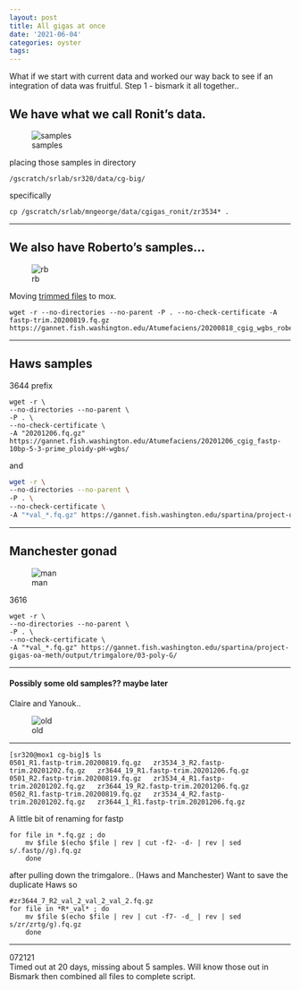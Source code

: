 ```yaml
---
layout: post
title: All gigas at once
date: '2021-06-04'
categories: oyster
tags:
---
```


What if we start with current data and worked our way back to see if an integration of data was fruitful.
Step 1 - bismark it all together..


## We have what we call Ronit's data.

![samples](http://gannet.fish.washington.edu/seashell/snaps/Tues._Mar._16_2021_2021-06-07_07-59-26.png)

placing those samples in directory

`/gscratch/srlab/sr320/data/cg-big/`

specifically

`cp /gscratch/srlab/mngeorge/data/cgigas_ronit/zr3534* .`




---

## We also have Roberto's samples...

![rb](https://gannet.fish.washington.edu/seashell/snaps/Nightingales_-_Google_Sheets_2021-06-07_08-06-06.png)

Moving [trimmed files](https://robertslab.github.io/sams-notebook/2020/08/18/Trimming-FastQC-MultiQC-Robertos-C.gigas-WGBS-FastQ-Data-with-fastp-FastQC-and-MultiQC-on-Mox.html) to mox.


```
wget -r --no-directories --no-parent -P . --no-check-certificate -A fastp-trim.20200819.fq.gz https://gannet.fish.washington.edu/Atumefaciens/20200818_cgig_wgbs_roberto_fastp_trimming/
```


---

## Haws samples

3644 prefix

```
wget -r \
--no-directories --no-parent \
-P . \
--no-check-certificate \
-A "20201206.fq.gz" https://gannet.fish.washington.edu/Atumefaciens/20201206_cgig_fastp-10bp-5-3-prime_ploidy-pH-wgbs/
```

and


```bash
wget -r \
--no-directories --no-parent \
-P . \
--no-check-certificate \
-A "*val_*.fq.gz" https://gannet.fish.washington.edu/spartina/project-oyster-oa/Haws/trimmed-data-2/poly-G/
```

---

## Manchester gonad

![man](https://gannet.fish.washington.edu/seashell/snaps/Nightingales_-_Google_Sheets_2021-06-07_08-14-27.png)

3616

```
wget -r \
--no-directories --no-parent \
-P . \
--no-check-certificate \
-A "*val_*.fq.gz" https://gannet.fish.washington.edu/spartina/project-gigas-oa-meth/output/trimgalore/03-poly-G/
```

---

#### Possibly some old samples?? maybe later

Claire and Yanouk..

![old](http://gannet.fish.washington.edu/seashell/snaps/Nightingales_-_Google_Sheets_2021-06-07_08-23-37.png)



---


```
[sr320@mox1 cg-big]$ ls
0501_R1.fastp-trim.20200819.fq.gz	zr3534_3_R2.fastp-trim.20201202.fq.gz	zr3644_19_R1.fastp-trim.20201206.fq.gz
0501_R2.fastp-trim.20200819.fq.gz	zr3534_4_R1.fastp-trim.20201202.fq.gz	zr3644_19_R2.fastp-trim.20201206.fq.gz
0502_R1.fastp-trim.20200819.fq.gz	zr3534_4_R2.fastp-trim.20201202.fq.gz	zr3644_1_R1.fastp-trim.20201206.fq.gz
``````

A little bit of renaming for fastp

```
for file in *.fq.gz ; do
	mv $file $(echo $file | rev | cut -f2- -d- | rev | sed s/.fastp//g).fq.gz
	done
```


after pulling down the trimgalore.. (Haws and Manchester)
Want to save the duplicate Haws so


```
#zr3644_7_R2_val_2_val_2_val_2.fq.gz
for file in *R*_val* ; do
	mv $file $(echo $file | rev | cut -f7- -d_ | rev | sed s/zr/zrtg/g).fq.gz
	done
```


---

072121    
Timed out at 20 days, missing about 5 samples. Will know those out in Bismark then combined all files to complete script.
